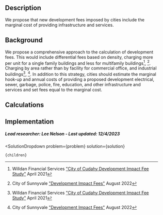 

## Description
We propose that new development fees imposed by cities include the marginal cost of providing infrastructure and services.

## Background
We propose a comprehensive approach to the calculation of development fees. This would include differential fees based on density, charging more per unit for a single family buildings and less for multifamily buildings[^”1”], [^”2”]. Charging by area rather than by facility for commercial office, and industrial buildings[^”1”], [^”2”]. In addition to this strategy, cities should estimate the marginal hook-up and annual costs of providing a proposed development electrical, sewer, garbage, police, fire, education, and other infrastructure and services and set fees equal to the marginal cost.

## Calculations


## Implementation

##### Lead researcher: Lee Nelson - Last updated: 12/4/2023

[^”1”]: Willdan Financial Services ["City of Cudahy Development Impact Fee Study"](https://www.cityofcudahy.com/DocumentCenter/View/774/Development-Impact-Fees) April 2021

[^”2”]: City of Sunnyvale ["Development Impact Fees"](https://www.sunnyvale.ca.gov/home/showpublisheddocument/1632/637820855201870000) August 2022 


  <SolutionDropdown 
    problem={problem} 
    solution={solution}
  >
    {children}
  </SolutionDropdown>
